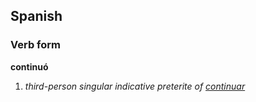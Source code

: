 ==Spanish==
===Verb form===
'''continuó'''

# ''third-person singular indicative preterite of [[continuar]]''